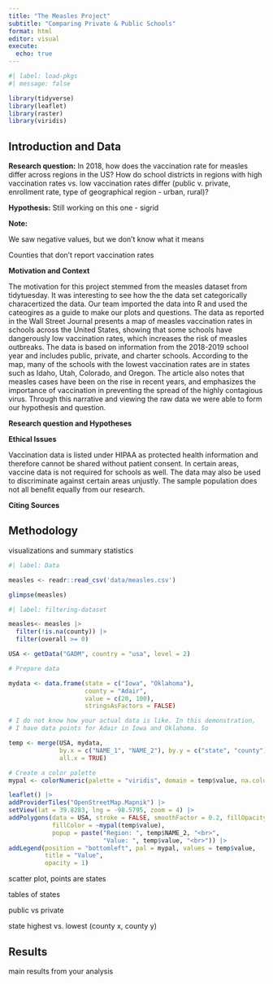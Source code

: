 ```yaml
---
title: "The Measles Project"
subtitle: "Comparing Private & Public Schools"
format: html
editor: visual
execute:
  echo: true
---
```


```r
#| label: load-pkgs
#| message: false

library(tidyverse)
library(leaflet)
library(raster)
library(viridis)
```

## Introduction and Data

**Research question:** In 2018, how does the vaccination rate for measles differ across regions in the US? How do school districts in regions with high vaccination rates vs. low vaccination rates differ (public v. private, enrollment rate, type of geographical region - urban, rural)?

**Hypothesis:** Still working on this one - sigrid

**Note:**

We saw negative values, but we don't know what it means

Counties that don't report vaccination rates

**Motivation and Context**

The motivation for this project stemmed from the measles dataset from tidytuesday. It was interesting to see how the the data set categorically characertized the data. Our team imported the data into R and used the cateogires as a guide to make our plots and questions. The data as reported in the Wall Street Journal presents a map of measles vaccination rates in schools across the United States, showing that some schools have dangerously low vaccination rates, which increases the risk of measles outbreaks. The data is based on information from the 2018-2019 school year and includes public, private, and charter schools. According to the map, many of the schools with the lowest vaccination rates are in states such as Idaho, Utah, Colorado, and Oregon. The article also notes that measles cases have been on the rise in recent years, and emphasizes the importance of vaccination in preventing the spread of the highly contagious virus. Through this narrative and viewing the raw data we were able to form our hypothesis and question.

**Research question and Hypotheses**

**Ethical Issues**

Vaccination data is listed under HIPAA as protected health information and therefore cannot be shared without patient consent. In certain areas, vaccine data is not required for schools as well. The data may also be used to discriminate against certain areas unjustly. The sample population does not all benefit equally from our research.

**Citing Sources**

## Methodology

visualizations and summary statistics

```r
#| label: Data

measles <- readr::read_csv('data/measles.csv')

glimpse(measles)
```

```r
#| label: filtering-dataset

measles<- measles |>
  filter(!is.na(county)) |>
  filter(overall >= 0)
```

```r
USA <- getData("GADM", country = "usa", level = 2)

# Prepare data

mydata <- data.frame(state = c("Iowa", "Oklahoma"),
                     county = "Adair",
                     value = c(20, 100),
                     stringsAsFactors = FALSE)

# I do not know how your actual data is like. In this demonstration,
# I have data points for Adair in Iowa and Oklahoma. So 

temp <- merge(USA, mydata,
              by.x = c("NAME_1", "NAME_2"), by.y = c("state", "county"),
              all.x = TRUE)

# Create a color palette
mypal <- colorNumeric(palette = "viridis", domain = temp$value, na.color = "grey")

leaflet() |>
addProviderTiles("OpenStreetMap.Mapnik") |>
setView(lat = 39.8283, lng = -98.5795, zoom = 4) |>
addPolygons(data = USA, stroke = FALSE, smoothFactor = 0.2, fillOpacity = 0.3,
            fillColor = ~mypal(temp$value),
            popup = paste("Region: ", temp$NAME_2, "<br>",
                          "Value: ", temp$value, "<br>")) |>
addLegend(position = "bottomleft", pal = mypal, values = temp$value,
          title = "Value",
          opacity = 1)
```

scatter plot, points are states

tables of states

public vs private

state highest vs. lowest (county x, county y)

## Results

main results from your analysis
